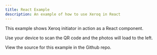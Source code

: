 ```yaml
---
title: React Example
description: An example of how to use Xeroq in React
---
```


This example shows Xeroq initiator in action as a React component.

Use your device to scan the QR code and the photos will load to the left.

<XeroqInitiator
  signalingServer={SIGNALING_SERVER}
  interfaceUrl={INTERFACE_URL}
  client:only="react"
/>

View the source for this example in the Github repo.
